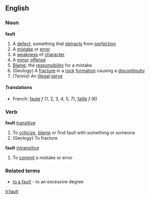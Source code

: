 ==English==
===Noun===
'''fault'''
# A [[defect]]; something that [[detract]]s from [[perfection]]
# A [[mistake]] or [[error]]
# A [[weakness]] of [[character]]
# A [[minor]] [[offense]]
# [[Blame]]; the [[responsibility]] for a mistake
# (Geology) A [[fracture]] in a [[rock]] [[formation]] causing a [[discontinuity]]
# (Tennis) An [[illegal]] [[serve]]

====Translations====
*French: [[faute]] ''f'' (1, 2, 3, 4, 5, 7), [[faille]] ''f'' (6)

===Verb===
'''fault''' [[transitive]]
# To [[criticize]], [[blame]] or find fault with something or someone
# (Geology) To fracture
'''fault''' [[intransitive]]
# To [[commit]] a mistake or error
===Related terms===
* [[to a fault]] - to an excessive degree

[[it:fault]]